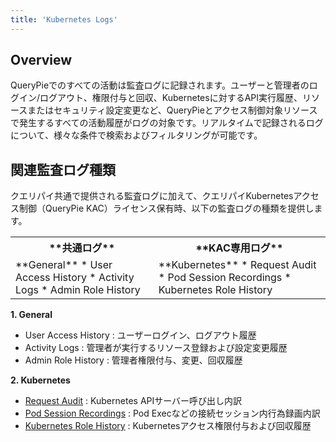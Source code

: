 ```yaml
---
title: 'Kubernetes Logs'
---
```


## Overview

QueryPieでのすべての活動は監査ログに記録されます。ユーザーと管理者のログイン/ログアウト、権限付与と回収、Kubernetesに対するAPI実行履歴、リソースまたはセキュリティ設定変更など、QueryPieとアクセス制御対象リソースで発生するすべての活動履歴がログの対象です。リアルタイムで記録されるログについて、様々な条件で検索およびフィルタリングが可能です。

## 関連監査ログ種類

クエリパイ共通で提供される監査ログに加えて、クエリパイKubernetesアクセス制御（QueryPie KAC）ライセンス保有時、以下の監査ログの種類を提供します。

<table data-table-width="507" data-layout="default" local-id="2eeba34f-b909-48ea-a011-5381931efcd4">
<tbody>
<tr>
<th>
**共通ログ**
</th>
<th>
**KAC専用ログ**
</th>
</tr>
<tr>
<td>
**General**
* User Access History
* Activity Logs
* Admin Role History
</td>
<td>
**Kubernetes**
* Request Audit
* Pod Session Recordings
* Kubernetes Role History
</td>
</tr>
</tbody>
</table>

**1. General**

* User Access History : ユーザーログイン、ログアウト履歴
* Activity Logs : 管理者が実行するリソース登録および設定変更履歴
* Admin Role History : 管理者権限付与、変更、回収履歴

**2. Kubernetes**

* [Request Audit](kubernetes-logs/request-audit) : Kubernetes APIサーバー呼び出し内訳
* [Pod Session Recordings](kubernetes-logs/pod-session-recordings) : Pod Execなどの接続セッション内行為録画内訳
* [Kubernetes Role History](kubernetes-logs/kubernetes-role-history) : Kubernetesアクセス権限付与および回収履歴
